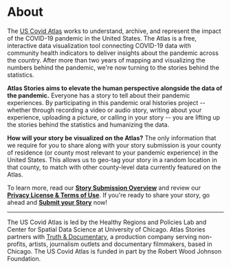 
<SEO title="Atlas Stories :: About" />

# About

The [US Covid Atlas](http://uscovidatlas.org) works to understand, archive, and
represent the impact of the COVID-19 pandemic in the United States. The Atlas is
a free, interactive data visualization tool connecting COVID-19 data with
community health indicators to deliver insights about the pandemic across the
country. After more than two years of mapping and visualizing the numbers behind
the pandemic, we're now turning to the stories behind the statistics.

**Atlas Stories aims to elevate the human perspective alongside the data of the
pandemic.** Everyone has a story to tell about their pandemic experiences. By participating in this pandemic oral histories
project -- whether through recording a video or audio story, writing about your
experience, uploading a picture, or calling in your story -- you are lifting up
the stories behind the statistics and humanizing the data.

**How will your story be visualized on the Atlas?** The only information that we
require for you to share along with your story submission is your county of
residence (or county most relevant to your pandemic experience) in the United
States. This allows us to geo-tag your story in a random location in that
county, to match with other county-level data currently featured on the Atlas.

To learn more, read our **[Story Submission Overview](/submission-overview)**
and review our **[Privacy License & Terms of Use](/privacy)**. If you're ready
to share your story, go ahead and **[Submit your Story](/submit)** now!

<hr/>

The US Covid Atlas is led by the Healthy Regions and Policies Lab and Center for Spatial Data Science at University of Chicago. Atlas Stories partners with [Truth & Documentary](https://truthanddocumentary.org/), a production company serving non-profits, artists, journalism outlets and documentary filmmakers, based in Chicago. The US Covid Atlas is funded in part by the Robert Wood Johnson Foundation. 


>
